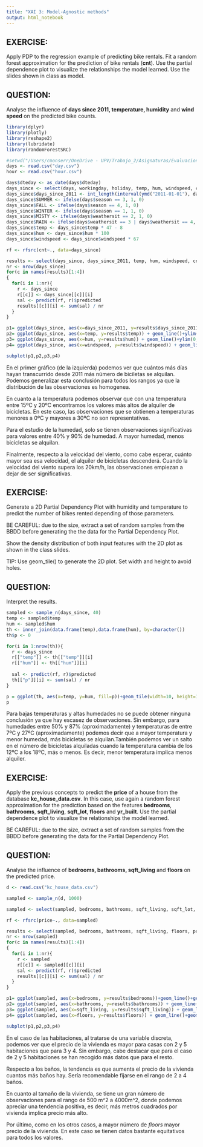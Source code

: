 ---
title: "XAI 3: Model-Agnostic methods"
output: html_notebook
---

## EXERCISE:

Apply PDP to the regression example of predicting bike rentals. Fit a random forest approximation for the prediction of bike rentals (**cnt**). Use the partial dependence plot to visualize the relationships the model learned. Use the slides shown in class as model.  

## QUESTION:

Analyse the influence of **days since 2011, temperature, humidity** and **wind speed** on the predicted bike counts.


```{r}
library(dplyr)
library(plotly)
library(reshape2)
library(lubridate)
library(randomForestSRC)

#setwd("/Users/cmonserr/OneDrive - UPV/Trabajo_2/Asignaturas/Evaluacion de modelos/Practicas/Practica 3/Bike-Sharing-Dataset")
days <- read.csv("day.csv")
hour <- read.csv("hour.csv")

days$dteday <- as_date(days$dteday)
days_since <- select(days, workingday, holiday, temp, hum, windspeed, cnt)
days_since$days_since_2011 <- int_length(interval(ymd("2011-01-01"), days$dteday)) / (3600*24)
days_since$SUMMER <- ifelse(days$season == 3, 1, 0)
days_since$FALL <- ifelse(days$season == 4, 1, 0)
days_since$WINTER <- ifelse(days$season == 1, 1, 0)
days_since$MISTY <- ifelse(days$weathersit == 2, 1, 0)
days_since$RAIN <- ifelse(days$weathersit == 3 | days$weathersit == 4, 1, 0)
days_since$temp <- days_since$temp * 47 - 8
days_since$hum <- days_since$hum * 100
days_since$windspeed <- days_since$windspeed * 67

rf <- rfsrc(cnt~., data=days_since)

results <- select(days_since, days_since_2011, temp, hum, windspeed, cnt)
nr <- nrow(days_since)
for(c in names(results)[1:4])
{
  for(i in 1:nr){
    r <- days_since
    r[[c]] <- days_since[[c]][i]
    sal <- predict(rf, r)$predicted
    results[[c]][i] <- sum(sal) / nr
  }
}

p1= ggplot(days_since, aes(x=days_since_2011, y=results$days_since_2011))+geom_line()+geom_rug(sides="b", alpha=0.1)+ylim(0,6000)+xlab("Days Since 2011")
p2= ggplot(days_since, aes(x=temp, y=results$temp)) + geom_line()+ylim(0,6000)+geom_rug(sides="b", alpha=0.1)+ xlab("Temperature")
p3= ggplot(days_since, aes(x=hum, y=results$hum)) + geom_line()+ylim(0,6000)+geom_rug(sides="b", alpha=0.1)+xlab("Humidity")
p4= ggplot(days_since, aes(x=windspeed, y=results$windspeed)) + geom_line()+ylim(0,6000)+geom_rug(sides="b", alpha=0.1) + xlab("Wind Speed")

subplot(p1,p2,p3,p4)

```


En el primer gráfico (de la izquierda) podemos ver que cuántos más días hayan transcurrido desde 2011 más número de biciletas se alquilan. Podemos generalizar esta conclusión para todos los rangos ya que la distribución de las observaciones es homogenea.

En cuanto a la temperatura podemos observar que con una temperatura entre 15ºC y 20ºC encontramos los valores más altos de alquiler de bicicletas. En este caso, las observaciones que se obtienen a temperaturas menores a 0ºC y mayores a 30ºC no son representativas. 

Para el estudio de la humedad, solo se tienen observaciones significativas para valores entre 40% y 90% de humedad. A mayor humedad, menos bicicletas se alquilan. 

Finalmente, respecto a la velocidad del viento, como cabe esperar, cuánto mayor sea esa velocidad, el alquiler de bicicletas descenderá. Cuando la velocidad del viento supera los 20km/h, las observaciones empiezan a dejar de ser significativas.


## EXERCISE:

Generate a 2D Partial Dependency Plot with humidity and temperature to predict the number of bikes rented depending of those parameters.

BE CAREFUL: due to the size, extract a set of random samples from the BBDD before generating the the data for the Partial Dependency Plot. 

Show the density distribution of both input features with the 2D plot as shown in the class slides. 

TIP: Use geom_tile() to generate the 2D plot. Set width and height to avoid holes. 

## QUESTION:

Interpret the results.


```{r}

sampled <- sample_n(days_since, 40)
temp <- sampled$temp
hum <- sampled$hum
th <- inner_join(data.frame(temp),data.frame(hum), by=character())
th$p <- 0

for(i in 1:nrow(th)){
  r <- days_since
  r[["temp"]] <- th[["temp"]][i]
  r[["hum"]] <- th[["hum"]][i]
  
  sal <- predict(rf, r)$predicted
  th[["p"]][i] <- sum(sal) / nr
}

p = ggplot(th, aes(x=temp, y=hum, fill=p))+geom_tile(width=10, height=15)+geom_rug()
p
```

Para bajas temperaturas y altas humedades no se puede obtener ninguna conclusión ya que hay escasez de observaciones. Sin embargo, para humedades entre 50% y 87% (aproximadamente) y temperaturas de entre 7ºC y 27ºC (aproximadamente) podemos decir que a mayor temperatura y menor humedad, más bicicletas se alquilan.También podemos ver un salto en el número de bicicletas alquiladas cuando la temperatura cambia de los 12ºC a los 18ºC, más o menos. Es decir, menor temperatura implica menos alquiler.


## EXERCISE:

Apply the previous concepts to predict the **price** of a house from the database **kc_house_data.csv**. In this case, use again a random forest approximation for the prediction based on the features **bedrooms**, **bathrooms**, **sqft_living**, **sqft_lot**, **floors** and **yr_built**. 
Use the partial dependence plot to visualize the relationships the model learned.

BE CAREFUL: due to the size, extract a set of random samples from the BBDD before generating the data for the Partial Dependency Plot. 

## QUESTION:

Analyse the influence of **bedrooms, bathrooms, sqft_living** and **floors** on the predicted price.


```{r}

d <- read.csv("kc_house_data.csv")

sampled <- sample_n(d, 1000)

sampled <- select(sampled, bedrooms, bathrooms, sqft_living, sqft_lot, floors, yr_built, price)

rf <- rfsrc(price~., data=sampled)

results <- select(sampled, bedrooms, bathrooms, sqft_living, floors, price)
nr <- nrow(sampled)
for(c in names(results)[1:4])
{
  for(i in 1:nr){
    r <- sampled
    r[[c]] <- sampled[[c]][i]
    sal <- predict(rf, r)$predicted
    results[[c]][i] <- sum(sal) / nr
  }
}

p1= ggplot(sampled, aes(x=bedrooms, y=results$bedrooms))+geom_line()+geom_rug(sides="b", alpha=0.1)+xlab("Bedrooms")
p2= ggplot(sampled, aes(x=bathrooms, y=results$bathrooms)) + geom_line()+geom_rug(sides="b", alpha=0.1)+ xlab("Bathrooms")
p3= ggplot(sampled, aes(x=sqft_living, y=results$sqft_living)) + geom_line()+geom_rug(sides="b", alpha=0.1)+xlab("Sqft Living")
p4= ggplot(sampled, aes(x=floors, y=results$floors)) + geom_line()+geom_rug(sides="b", alpha=0.1) + xlab("Floors")

subplot(p1,p2,p3,p4)
```
En el caso de las habitaciones, al tratarse de una variable discreta, podemos ver que el precio de la vivienda es mayor para casas con 2 y 5 habitaciones que para 3 y 4. Sin embargo, cabe destacar que para el caso de 2 y 5 habitaciones se han recogido más datos que para el resto.

Respecto a los baños, la tendencia es que aumenta el precio de la vivienda cuantos más baños hay. Sería recomendable fijarse en el rango de 2 a 4 baños.

En cuanto al tamaño de la vivienda, se tiene un gran número de observaciones para el rango de 500 m^2 a 4000m^2, donde podemos apreciar una tendencia positiva, es decir, más metros cuadrados por vivienda implica precio más alto.

Por último, como en los otros casos, a mayor número de _floors_ mayor precio de la vivienda. En este caso se tienen datos bastante equitativos para todos los valores.

